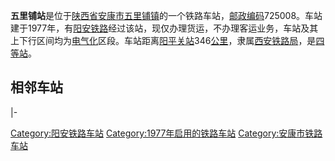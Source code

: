 {{Unreferenced|time=2021-10-19T04:09:16+00:00}}
{{noteTA
|1=zh-cn:始发车次; zh-hk:列車班次;
|2=zh-cn:车次; zh-hk:班次;
}}
{{Infobox China railway station 
|车站名称 = 五里铺站
|车站拼音 = Wulipu
|英文名称 = Wulipu Railway Station
|车站地址 = [[陕西省|陕西省]][[安康市|安康市]]
|归属 = [[西安铁路局|西安铁路局]][[汉中车务段|汉中车务段]]
|车站等级 = [[四等站_(中铁)|四等站]]
|线路 = [[阳安铁路|阳安铁路]]
}}
'''五里铺站'''是位于[[陕西省|陕西省]][[安康市|安康市]][[五里铺镇|五里铺镇]]的一个铁路车站，[[邮政编码|邮政编码]]725008。车站建于1977年，有[[阳安铁路|阳安铁路]]经过该站，现仅办理货运，不办理客运业务，车站及其上下行区间均为[[电气化|电气化]]区段。车站距离[[阳平关站|阳平关站]]346[[公里|公里]]，隶属[[西安铁路局|西安铁路局]]，是[[四等站_(中铁)|四等站]]。

==相邻车站==
{{start rail box}}
{{s-inop|[[恒口站|恒口站]]|rows=2}}
{{s-line|[[阳安铁路|阳安铁路]]<br>← 11km 安康站 11km →}}
{{s-inop|[[安康站|安康站]]}}
|-
{{s-line|[[阳安铁路|阳安铁路]]货车外绕线<br>{{0}} {{0}} {{0}} {{0}} 安康站 14km →}}
{{s-inop|[[安康东站|安康东站]]}}
{{end box}}
{{阳安铁路}}
{{铁路车站小作品}}
{{陕西小作品}}

[[Category:阳安铁路车站|Category:阳安铁路车站]]
[[Category:1977年启用的铁路车站|Category:1977年启用的铁路车站]]
[[Category:安康市铁路车站|Category:安康市铁路车站]]